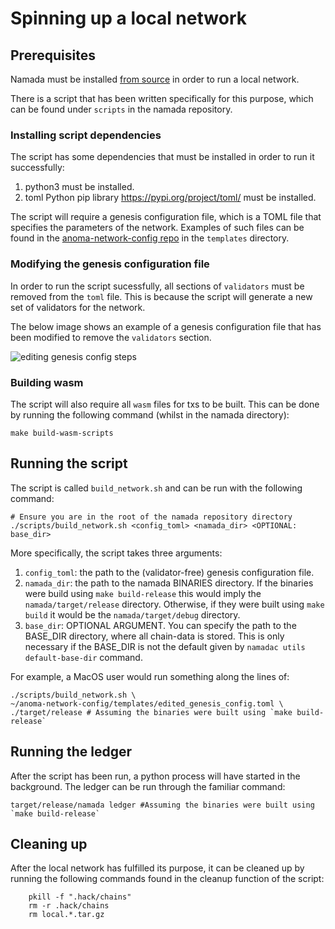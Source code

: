 # Spinning up a local network

## Prerequisites

Namada must be installed [from source](../introduction/install/from-source.md) in order to run a local network.

There is a script that has been written specifically for this purpose, which can be found under `scripts` in the namada repository.

### Installing script dependencies

The script has some dependencies that must be installed in order to run it successfully:

1. python3 must be installed.
2. toml Python pip library https://pypi.org/project/toml/ must be installed.

The script will require a genesis configuration file, which is a TOML file that specifies the parameters of the network. Examples of such files can be found in the [anoma-network-config repo](https://github.com/heliaxdev/anoma-network-config) in the `templates` directory.

### Modifying the genesis configuration file

In order to run the script sucessfully, all sections of `validators` must be removed from the `toml` file. This is because the script will generate a new set of validators for the network.

The below image shows an example of a genesis configuration file that has been modified to remove the `validators` section.

![editing genesis config steps](/images/local_network_config_steps.png)

### Building wasm

The script will also require all `wasm` files for txs to be built. This can be done by running the following command (whilst in the namada directory):

```shell copy
make build-wasm-scripts
```

## Running the script

The script is called `build_network.sh` and can be run with the following command:

```shell copy
# Ensure you are in the root of the namada repository directory
./scripts/build_network.sh <config_toml> <namada_dir> <OPTIONAL: base_dir>
```

More specifically, the script takes three arguments:

1. `config_toml`: the path to the (validator-free) genesis configuration file.
2. `namada_dir`: the path to the namada BINARIES directory. 
If the binaries were build using `make build-release` this would imply the `namada/target/release` directory. 
Otherwise, if they were built using `make build` it would be the `namada/target/debug` directory.
3. `base_dir`: OPTIONAL ARGUMENT. 
You can specify the path to the BASE_DIR directory, where all chain-data is stored. 
This is only necessary if the BASE_DIR is not the default given by `namadac utils default-base-dir` command.

For example, a MacOS user would run something along the lines of:

```shell copy
./scripts/build_network.sh \
~/anoma-network-config/templates/edited_genesis_config.toml \
./target/release # Assuming the binaries were built using `make build-release`
```

## Running the ledger

After the script has been run, a python process will have started in the background.
The ledger can be run through the familiar command:

```shell copy
target/release/namada ledger #Assuming the binaries were built using `make build-release`
```

## Cleaning up

After the local network has fulfilled its purpose, it can be cleaned up by running the following commands found in the cleanup function of the script:

```shell copy
    pkill -f ".hack/chains"
    rm -r .hack/chains
    rm local.*.tar.gz
```
